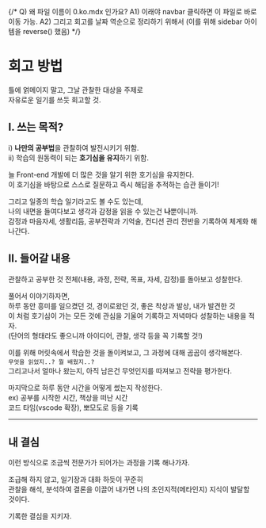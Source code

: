 
{/* 
Q) 왜 파일 이름이 0.ko.mdx 인가요?
A1) 이래야 navbar 클릭하면 이 파일로 바로 이동 가능.
A2) 그리고 회고를 날짜 역순으로 정리하기 위해서 (이를 위해 sidebar 아이템을 reverse() 했음)
*/}

# 회고 방법

<Callout>
  틀에 얽메이지 말고, 그날 관찰한 대상을 주제로<br/>
  자유로운 일기를 쓰듯 회고할 것.
</Callout>

## Ⅰ. 쓰는 목적?
ⅰ) **나만의 공부법**을 관찰하여 발전시키기 위함.  
ⅱ) 학습의 원동력이 되는 **호기심을 유지**하기 위함.

늘 Front-end 개발에 더 많은 것을 알기 위한 호기심을 유지한다.  
이 호기심을 바탕으로 스스로 질문하고 즉시 해답을 추적하는 습관 들이기!

그리고 일종의 학습 일기라고도 볼 수도 있는데,  
나의 내면을 들여다보고 생각과 감정을 읽을 수 있는건 **나**뿐이니까.  
감정과 마음자세, 생활리듬, 공부전략과 기억술, 컨디션 관리 전반을 기록하여 체계화 해나간다.

## Ⅱ. 들어갈 내용
관찰하고 공부한 것 전체(내용, 과정, 전략, 목표, 자세, 감정)를 돌아보고 성찰한다.

풀어서 이야기하자면,  
하루 동안 흥미를 일으켰던 것, 경이로왔던 것, 좋은 착상과 발상, 내가 발견한 것  
이 처럼 호기심이 가는 모든 것에 관심을 기울여 기록하고 저녁마다 성찰하는 내용을 적자.  
(단어의 형태라도 좋으니까 아이디어, 관찰, 생각 등을 꼭 기록할 것!)

이를 위해 머릿속에서 학습한 것을 돌이켜보고, 그 과정에 대해 곰곰이 생각해본다.  
`무엇을 읽었지..? 뭘 배웠지..?`  
그리고나서 얼마나 왔는지, 아직 남은건 무엇인지를 따져보고 전략을 평가한다.


마지막으로 하루 동안 시간을 어떻게 썼는지 작성한다.  
ex) 공부를 시작한 시간, 책상을 떠난 시간  
코드 타임(vscode 확장), 뽀모도로 등을 기록  

- - -
## 내 결심
이런 방식으로 조금씩 전문가가 되어가는 과정을 기록 해나가자.

조급해 하지 않고, 일기장과 대화 하듯이 꾸준히  
관찰을 해석, 분석하여 결론을 이끌어 내가면 나의 초인지적(메타인지) 지식이 발달할 것이다.

기록한 결심을 지키자.
